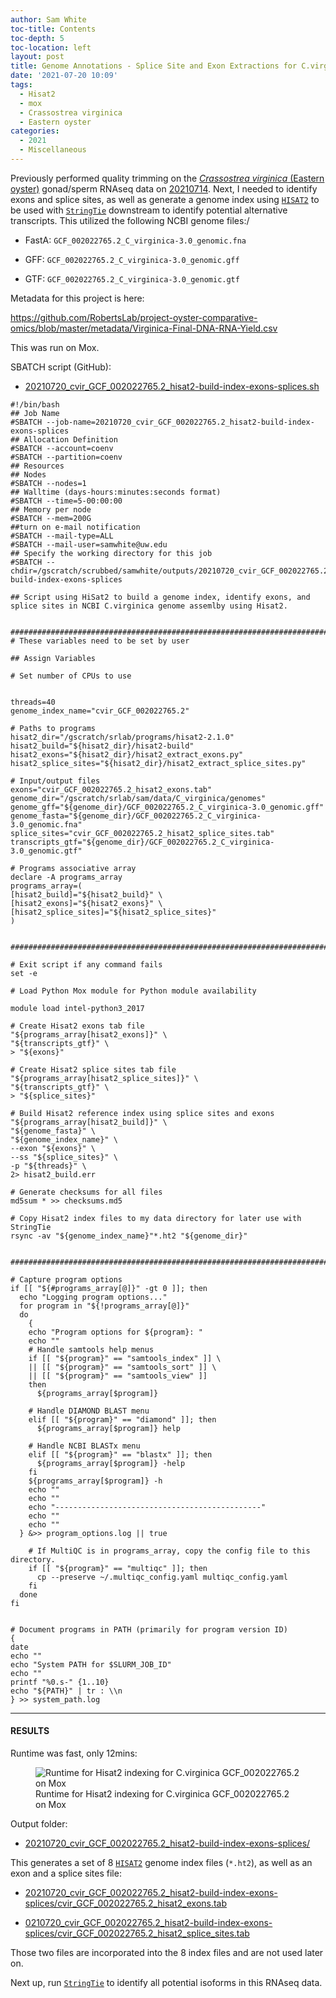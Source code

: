 ```yaml
---
author: Sam White
toc-title: Contents
toc-depth: 5
toc-location: left
layout: post
title: Genome Annotations - Splice Site and Exon Extractions for C.virginica GCF_002022765.2 Genome Using Hisat2 on Mox
date: '2021-07-20 10:09'
tags: 
  - Hisat2
  - mox
  - Crassostrea virginica
  - Eastern oyster
categories: 
  - 2021
  - Miscellaneous
---
```

Previously performed quality trimming on the [_Crassostrea virginica_ (Eastern oyster)](https://en.wikipedia.org/wiki/Eastern_oyster) gonad/sperm RNAseq data on [20210714](https://robertslab.github.io/sams-notebook/posts/2021/2021-07-14-Trimming---C.virginica-Gonad-RNAseq-with-FastP-on-Mox/). Next, I needed to identify exons and splice sites, as well as generate a genome index using [`HISAT2`](https://daehwankimlab.github.io/hisat2/) to be used with [`StringTie`](https://ccb.jhu.edu/software/stringtie/) downstream to identify potential alternative transcripts. This utilized the following NCBI genome files:/

- FastA: `GCF_002022765.2_C_virginica-3.0_genomic.fna`

- GFF: `GCF_002022765.2_C_virginica-3.0_genomic.gff`

- GTF: `GCF_002022765.2_C_virginica-3.0_genomic.gtf`

Metadata for this project is here:

[https://github.com/RobertsLab/project-oyster-comparative-omics/blob/master/metadata/Virginica-Final-DNA-RNA-Yield.csv](https://github.com/RobertsLab/project-oyster-comparative-omics/blob/master/metadata/Virginica-Final-DNA-RNA-Yield.csv)

This was run on Mox.

SBATCH script (GitHub):

- [20210720_cvir_GCF_002022765.2_hisat2-build-index-exons-splices.sh](https://github.com/RobertsLab/sams-notebook/blob/master/sbatch_scripts/20210720_cvir_GCF_002022765.2_hisat2-build-index-exons-splices.sh)


```shell
#!/bin/bash
## Job Name
#SBATCH --job-name=20210720_cvir_GCF_002022765.2_hisat2-build-index-exons-splices
## Allocation Definition
#SBATCH --account=coenv
#SBATCH --partition=coenv
## Resources
## Nodes
#SBATCH --nodes=1
## Walltime (days-hours:minutes:seconds format)
#SBATCH --time=5-00:00:00
## Memory per node
#SBATCH --mem=200G
##turn on e-mail notification
#SBATCH --mail-type=ALL
#SBATCH --mail-user=samwhite@uw.edu
## Specify the working directory for this job
#SBATCH --chdir=/gscratch/scrubbed/samwhite/outputs/20210720_cvir_GCF_002022765.2_hisat2-build-index-exons-splices

## Script using HiSat2 to build a genome index, identify exons, and splice sites in NCBI C.virginica genome assemlby using Hisat2.


###################################################################################
# These variables need to be set by user

## Assign Variables

# Set number of CPUs to use


threads=40
genome_index_name="cvir_GCF_002022765.2"

# Paths to programs
hisat2_dir="/gscratch/srlab/programs/hisat2-2.1.0"
hisat2_build="${hisat2_dir}/hisat2-build"
hisat2_exons="${hisat2_dir}/hisat2_extract_exons.py"
hisat2_splice_sites="${hisat2_dir}/hisat2_extract_splice_sites.py"

# Input/output files
exons="cvir_GCF_002022765.2_hisat2_exons.tab"
genome_dir="/gscratch/srlab/sam/data/C_virginica/genomes"
genome_gff="${genome_dir}/GCF_002022765.2_C_virginica-3.0_genomic.gff"
genome_fasta="${genome_dir}/GCF_002022765.2_C_virginica-3.0_genomic.fna"
splice_sites="cvir_GCF_002022765.2_hisat2_splice_sites.tab"
transcripts_gtf="${genome_dir}/GCF_002022765.2_C_virginica-3.0_genomic.gtf"

# Programs associative array
declare -A programs_array
programs_array=(
[hisat2_build]="${hisat2_build}" \
[hisat2_exons]="${hisat2_exons}" \
[hisat2_splice_sites]="${hisat2_splice_sites}"
)


###################################################################################################

# Exit script if any command fails
set -e

# Load Python Mox module for Python module availability

module load intel-python3_2017

# Create Hisat2 exons tab file
"${programs_array[hisat2_exons]}" \
"${transcripts_gtf}" \
> "${exons}"

# Create Hisat2 splice sites tab file
"${programs_array[hisat2_splice_sites]}" \
"${transcripts_gtf}" \
> "${splice_sites}"

# Build Hisat2 reference index using splice sites and exons
"${programs_array[hisat2_build]}" \
"${genome_fasta}" \
"${genome_index_name}" \
--exon "${exons}" \
--ss "${splice_sites}" \
-p "${threads}" \
2> hisat2_build.err

# Generate checksums for all files
md5sum * >> checksums.md5

# Copy Hisat2 index files to my data directory for later use with StringTie
rsync -av "${genome_index_name}"*.ht2 "${genome_dir}"


#######################################################################################################

# Capture program options
if [[ "${#programs_array[@]}" -gt 0 ]]; then
  echo "Logging program options..."
  for program in "${!programs_array[@]}"
  do
    {
    echo "Program options for ${program}: "
    echo ""
    # Handle samtools help menus
    if [[ "${program}" == "samtools_index" ]] \
    || [[ "${program}" == "samtools_sort" ]] \
    || [[ "${program}" == "samtools_view" ]]
    then
      ${programs_array[$program]}

    # Handle DIAMOND BLAST menu
    elif [[ "${program}" == "diamond" ]]; then
      ${programs_array[$program]} help

    # Handle NCBI BLASTx menu
    elif [[ "${program}" == "blastx" ]]; then
      ${programs_array[$program]} -help
    fi
    ${programs_array[$program]} -h
    echo ""
    echo ""
    echo "----------------------------------------------"
    echo ""
    echo ""
  } &>> program_options.log || true

    # If MultiQC is in programs_array, copy the config file to this directory.
    if [[ "${program}" == "multiqc" ]]; then
      cp --preserve ~/.multiqc_config.yaml multiqc_config.yaml
    fi
  done
fi


# Document programs in PATH (primarily for program version ID)
{
date
echo ""
echo "System PATH for $SLURM_JOB_ID"
echo ""
printf "%0.s-" {1..10}
echo "${PATH}" | tr : \\n
} >> system_path.log
```

---

#### RESULTS

Runtime was fast, only 12mins:

![Runtime for Hisat2 indexing for C.virginica GCF_002022765.2 on Mox](https://github.com/RobertsLab/sams-notebook/blob/master/images/screencaps/20210720_cvir_GCF_002022765.2_hisat2-build-index-exons-splices_runtime.png?raw=true)

Output folder:

- [20210720_cvir_GCF_002022765.2_hisat2-build-index-exons-splices/](https://gannet.fish.washington.edu/Atumefaciens/20210720_cvir_GCF_002022765.2_hisat2-build-index-exons-splices/)

This generates a set of 8 [`HISAT2`](https://daehwankimlab.github.io/hisat2/) genome index files (`*.ht2`), as well as an exon and a splice sites file:

- [20210720_cvir_GCF_002022765.2_hisat2-build-index-exons-splices/cvir_GCF_002022765.2_hisat2_exons.tab](https://gannet.fish.washington.edu/Atumefaciens/20210720_cvir_GCF_002022765.2_hisat2-build-index-exons-splices/cvir_GCF_002022765.2_hisat2_exons.tab)

- [0210720_cvir_GCF_002022765.2_hisat2-build-index-exons-splices/cvir_GCF_002022765.2_hisat2_splice_sites.tab](https://gannet.fish.washington.edu/Atumefaciens/20210720_cvir_GCF_002022765.2_hisat2-build-index-exons-splices/cvir_GCF_002022765.2_hisat2_splice_sites.tab)

Those two files are incorporated into the 8 index files and are not used later on.

Next up, run [`StringTie`](https://ccb.jhu.edu/software/stringtie/) to identify all potential isoforms in this RNAseq data.